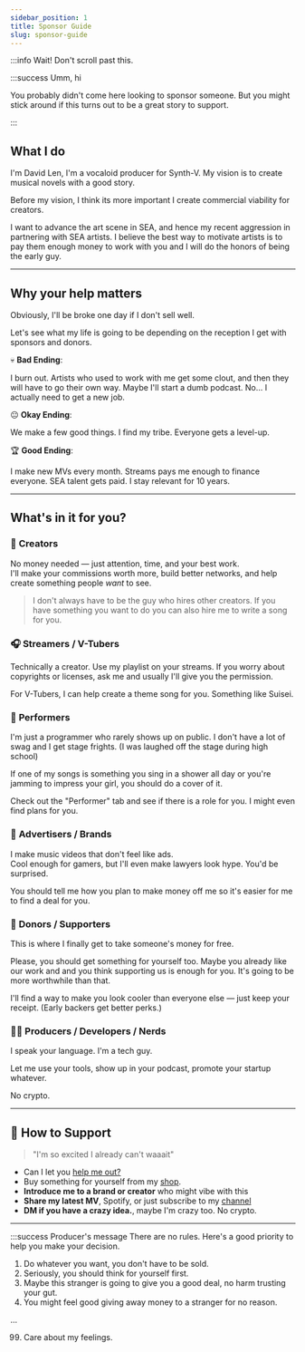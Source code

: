 ```yaml
---
sidebar_position: 1
title: Sponsor Guide
slug: sponsor-guide
---
```


:::info Wait! Don't scroll past this.

:::success Umm, hi

You probably didn't come here looking to sponsor someone. But you might stick around if this turns out to be a great story to support.
 
:::



## What I do
I'm David Len, I'm a vocaloid producer for Synth-V. My vision is to create musical novels with a good story. 

Before my vision, I think its more important I create commercial viability for creators. 

I want to advance the art scene in SEA, and hence my recent aggression in partnering with SEA artists. I believe the best way to motivate artists is to pay them enough money to work with you and I will do the honors of being the early guy.  

--- 

## Why your help matters 
Obviously, I'll be broke one day if I don't sell well. 

Let's see what my life is going to be depending on the reception I get with sponsors and donors. 

💀 **Bad Ending**: 

I burn out. Artists who used to work with me get some clout, and then they will have to go their own way. Maybe I'll start a dumb podcast. No... I actually need to get a new job. 

😐 **Okay Ending**: 

We make a few good things. I find my tribe. Everyone gets a level-up.  


🏆 **Good Ending**: 

I make new MVs every month. Streams pays me enough to finance everyone. SEA talent gets paid. I stay relevant for 10 years. 

---

## What's in it for you? 
### 🎨 **Creators**  
No money needed — just attention, time, and your best work.  
I'll make your commissions worth more, build better networks, and help create something people *want* to see.

> I don't always have to be the guy who hires other creators. If you have something you want to do you can also hire me to write a song for you.

### 🎧 **Streamers / V-Tubers**
Technically a creator. Use my playlist on your streams. If you worry about copyrights or licenses, ask me and usually I'll give you the permission. 

For V-Tubers, I can help create a theme song for you. Something like Suisei. 


### 🎤 **Performers**
I'm just a programmer who rarely shows up on public. I don't have a lot of swag and I get stage frights. (I was laughed off the stage during high school)

If one of my songs is something you sing in a shower all day or you're jamming to impress your girl, you should do a cover of it. 

Check out the "Performer" tab and see if there is a role for you. I might even find plans for you. 

### 🏢 **Advertisers / Brands**  
I make music videos that don't feel like ads.  
Cool enough for gamers, but I'll even make lawyers look hype. You'd be surprised. 

You should tell me how you plan to make money off me so it's easier for me to find a deal for you.

### 💸 **Donors / Supporters**  
This is where I finally get to take someone's money for free. 

Please, you should get something for yourself too. Maybe you already like our work and and you think supporting us is enough for you. It's going to be more worthwhile than that.

I'll find a way to make you look cooler than everyone else — just keep your receipt. (Early backers get better perks.)

### 👨‍💻 **Producers / Developers / Nerds**  
I speak your language. I'm a tech guy.  

Let me use your tools, show up in your podcast, promote your startup whatever. 

No crypto. 

---
## 🔗 How to Support
> "I'm so excited I already can't waaait"

- Can I let you [help me out?](https://buy.stripe.com/8wMaHW17H48UcMwbIM)
- Buy something for yourself from my [shop](https://ko-fi.com/justneldivad).
- **Introduce me to a brand or creator** who might vibe with this
- **Share my latest MV**, Spotify, or just subscribe to my [channel](https://www.youtube.com/@justneldivad?sub_confirmation=1)
- **DM if you have a crazy idea.**, maybe I'm crazy too. No crypto. 

---


:::success Producer's message
There are no rules. Here's a good priority to help you make your decision. 

1. Do whatever you want, you don't have to be sold. 
2. Seriously, you should think for yourself first. 
3. Maybe this stranger is going to give you a good deal, no harm trusting your gut. 
4. You might feel good giving away money to a stranger for no reason.

... 

99. Care about my feelings. 








